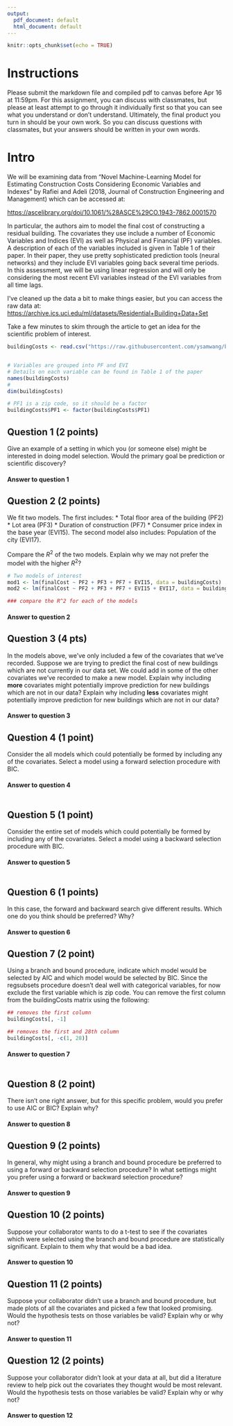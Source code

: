 ```yaml
---
output:
  pdf_document: default
  html_document: default
---
```

```r
knitr::opts_chunk$set(echo = TRUE)
```

# Instructions
Please submit the markdown file and compiled pdf to canvas before Apr 16 at 11:59pm. For this assignment, you can discuss with classmates, but please at least attempt to go through it individually first so that you can see what you understand or don't understand. Ultimately, the final product you turn in should be your own work. So you can discuss questions with classmates, but your answers should be written in your own words.   

# Intro
We will be examining data from "Novel Machine-Learning Model for Estimating Construction Costs Considering Economic Variables and Indexes" by Rafiei and Adeli (2018, Journal of Construction Engineering and Management) which can be accessed at:

[https://ascelibrary.org/doi/10.1061/%28ASCE%29CO.1943-7862.0001570](https://ascelibrary.org/doi/10.1061/%28ASCE%29CO.1943-7862.0001570)

In particular, the authors aim to model the final cost of constructing a residual building. The covariates they use include a number of Economic Variables and Indices (EVI) as well as Physical and Financial (PF) variables. A description of each of the variables included is given in Table 1 of their paper. In their paper, they use pretty sophisticated prediction tools (neural networks) and they include EVI variables going back several time periods. In this assessment, we will be using linear regression and will only be considering the most recent EVI variables instead of the EVI variables from all time lags. 

I've cleaned up the data a bit to make things easier, but you can access the raw data at: 
[https://archive.ics.uci.edu/ml/datasets/Residential+Building+Data+Set](https://archive.ics.uci.edu/ml/datasets/Residential+Building+Data+Set)     

Take a few minutes to skim through the article to get an idea for the scientific problem of interest. 

```r

buildingCosts <- read.csv("https://raw.githubusercontent.com/ysamwang/btry6020_sp22/main/lectureData/Residential-Building-Data-Set_cleaned.csv")


# Variables are grouped into PF and EVI
# Details on each variable can be found in Table 1 of the paper
names(buildingCosts)
# 
dim(buildingCosts)

# PF1 is a zip code, so it should be a factor
buildingCosts$PF1 <- factor(buildingCosts$PF1)

```

## Question 1 (2 points)
Give an example of a setting in which you (or someone else) might be interested in doing model selection. Would the primary goal be prediction or scientific discovery?

#### Answer to question 1



## Question 2 (2 points)
We fit two models. The first includes: 
* Total floor area of the building (PF2)
* Lot area (PF3)
* Duration of construction (PF7)
* Consumer price index in the base year (EVI15).
The second model also includes: Population of the city (EVI17). 

Compare the $R^2$ of the two models. Explain why we may not prefer the model with the higher $R^2$? 

```r
# Two models of interest 
mod1 <- lm(finalCost ~ PF2 + PF3 + PF7 + EVI15, data = buildingCosts)
mod2 <- lm(finalCost ~ PF2 + PF3 + PF7 + EVI15 + EVI17, data = buildingCosts)

### compare the R^2 for each of the models


```

#### Answer to question 2


## Question 3 (4 pts)
In the models above, we've only included a few of the covariates that we've recorded. Suppose we are trying to predict the final cost of new buildings which are not currently in our data set. We could add in some of the other covariates we've recorded to make a new model.
Explain why including **more** covariates might potentially improve prediction for new buildings which are not in our data?
Explain why including **less** covariates might potentially improve prediction for new buildings which are not in our data?

#### Answer to question 3



## Question 4 (1 point)
Consider the all models which could potentially be formed by including any of the covariates. Select a model using a forward selection procedure with BIC.  

#### Answer to question 4
```r


```


## Question 5 (1 point)
Consider the entire set of models which could potentially be formed by including any of the covariates. Select a model using a backward selection procedure with BIC.  

#### Answer to question 5
```r


```


## Question 6 (1 points)
In this case, the forward and backward search give different results. Which one do you think should be preferred? Why?

#### Answer to question 6


## Question 7 (2 point)
Using a branch and bound procedure, indicate which model would be selected by AIC and which model would be selected by BIC. Since the regsubsets procedure doesn't deal well with categorical variables, for now exclude the first variable which is zip code. You can remove the first column from the buildingCosts matrix using the following:

```r
## removes the first column
buildingCosts[, -1]

## removes the first and 28th column
buildingCosts[, -c(1, 28)]
```

#### Answer to question 7
```r


```


## Question 8 (2 point)
There isn't one right answer, but for this specific problem, would you prefer to use AIC or BIC? Explain why? 

#### Answer to question 8


## Question 9 (2 points)
In general, why might using a branch and bound procedure be preferred to using a forward or backward selection procedure? In what settings might you prefer using a forward or backward selection procedure?

#### Answer to question 9


## Question 10 (2 points)
Suppose your collaborator wants to do a t-test to see if the covariates which were selected using the branch and bound procedure are statistically significant. Explain to them why that would be a bad idea.   

#### Answer to question 10


## Question 11 (2 points)
Suppose your collaborator didn't use a branch and bound procedure, but made plots of all the covariates and picked a few that looked promising. Would the hypothesis tests on those variables be valid? Explain why or why not?

#### Answer to question 11


## Question 12 (2 points)
Suppose your collaborator didn't look at your data at all, but did a literature review to help pick out the covariates they thought would be most relevant. Would the hypothesis tests on those variables be valid? Explain why or why not?   

#### Answer to question 12






